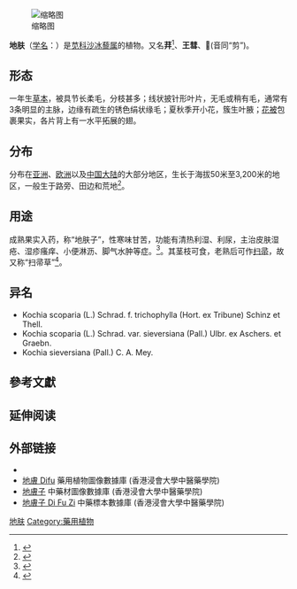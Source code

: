 {{Speciesbox
| image =Bassia scoparia subsp. densiflora sl20.jpg
| genus = Bassia
| species = scoparia
| authority = (L.) A.J. Scott
| synonyms = ''Kochia scoparia'' (L.) Schrad.
}}
[[File:ホウキギ_秋.jpg|缩略图]]

'''地肤'''（[[学名|学名]]：{{lang|la|''Bassia scoparia''}}）是[[苋科|苋科]][[沙冰藜属|沙冰藜属]]的植物。又名'''荓'''<ref>{{cite wikisource|title=神農本草經|wslink=神農本草經 (孫星衍)|wslanguage=zh|author=孫星衍|coauthors=孫馮翼}}</ref>、'''王彗'''、'''𦺍'''(音同“剪”)。

== 形态 ==
一年生[[草本|草本]]，被具节长柔毛，分枝甚多；线状披针形叶片，无毛或稍有毛，通常有3条明显的主脉，边缘有疏生的锈色绢状缘毛；夏秋季开小花，簇生叶腋；[[花被|花被]]包裹果实，各片背上有一水平拓展的翅。

== 分布 ==
分布在[[亚洲|亚洲]]、[[欧洲|欧洲]]以及[[中国大陆|中国大陆]]的大部分地区，生长于海拔50米至3,200米的地区，一般生于路旁、田边和荒地<ref>{{cite web| url =http://www.bioinfo.cn/db05/KmzwSpecies.php?action=view&id=3108| title =地肤（原变种）| work =《中国高等植物数据库全库》| publisher =中国科学院微生物研究所| author =昆明植物研究所| accessdate =2009-02-23| deadurl =yes| archiveurl =https://web.archive.org/web/20160305072848/http://www.bioinfo.cn/db05/KmzwSpecies.php?action=view&id=3108| archivedate =2016-03-05}}</ref>。

== 用途 ==
成熟果实入药，称“地肤子”，性寒味甘苦，功能有清热利湿、利尿，主治皮肤湿疮、湿疹瘙痒、小便淋沥、脚气水肿等症。<ref name="中药学">{{cite book zh |author=雷载权 |coauthors=陈松育、高学敏 |title=中药学 |publisher=[[上海科学技术出版社|上海科学技术出版社]] |date=1995 |pages=142 |accessdate= |id=ISBN 7-5323-3706-5 }}</ref>。其茎枝可食，老熟后可作[[扫帚|扫帚]]，故又称“扫帚草”<ref>{{cite book zh|author= 吴国芳 等|title= 植物学（下册）|publisher=[[高等教育出版社|高等教育出版社]] |date=1992 |pages=244 |accessdate= 2012-07-14 |id=ISBN 978-7-04-003388-5}}</ref>。

== 异名 ==
* Kochia scoparia (L.) Schrad. f. trichophylla (Hort. ex Tribune) Schinz et Thell.
* Kochia scoparia (L.) Schrad. var. sieversiana (Pall.) Ulbr. ex Aschers. et Graebn.
* Kochia sieversiana (Pall.) C. A. Mey.

==參考文獻==
{{Reflist}}

== 延伸阅读 ==
{{Wikisource further reading}}

==外部链接==
* {{zh-hans}}{{CVH|Kochia scoparia}}
* [http://libproject.hkbu.edu.hk/was40/detail?lang=ch&channelid=1288&searchword=herb_id=D00782 地膚 Difu]{{Wayback|url=http://libproject.hkbu.edu.hk/was40/detail?lang=ch&channelid=1288&searchword=herb_id=D00782 |date=20130927212722 }} 藥用植物圖像數據庫 (香港浸會大學中醫藥學院) {{zh}}{{en}}
*[https://sys01.lib.hkbu.edu.hk/cmed/mmid/detail.php?pid=B00172 地膚子] 中藥材圖像數據庫  (香港浸會大學中醫藥學院) {{zh}}{{en}} 
* [http://libproject.hkbu.edu.hk/was40/outline?page=1&channelid=44273&searchword=%E5%9C%B0%E8%86%9A%E5%AD%90&sortfield=+name_chi_sort 地膚子 Di Fu Zi]{{Wayback|url=http://libproject.hkbu.edu.hk/was40/outline?page=1&channelid=44273&searchword=%E5%9C%B0%E8%86%9A%E5%AD%90&sortfield=+name_chi_sort |date=20150709075847 }} 中藥標本數據庫 (香港浸會大學中醫藥學院) {{zh-hant}}{{en}}

{{commons|Kochia scoparia}}
{{wikispecies|Kochia scoparia}}
{{Taxonbar|from=Q829752}}

[[Category:雾冰藜属|地肤]]
[[Category:藥用植物|Category:藥用植物]]